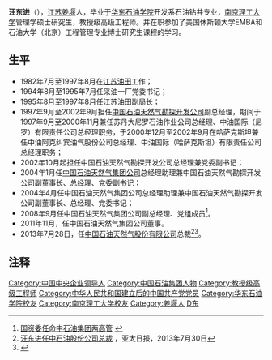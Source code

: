 '''汪东进'''（{{bd|1962年|7月|catIdx=Wang,汪}}），[[江苏|江苏]][[姜堰|姜堰]]人，毕业于[[华东石油学院|华东石油学院]]开发系石油钻井专业，[[南京理工大学|南京理工大学]]管理学硕士研究生，教授级高级工程师。并在职参加了美国休斯顿大学EMBA和石油大学（北京）工程管理专业博士研究生课程的学习。

== 生平 ==

* 1982年7月至1997年8月在[[江苏油田|江苏油田]]工作；
* 1994年8月至1995年7月任采油一厂党委书记；
* 1995年8月至1997年8月任江苏油田副局长；
* 1997年9月至2002年9月担任[[中国石油天然气勘探开发公司|中国石油天然气勘探开发公司]]副总经理，期间于1997年9月至2000年11月兼任苏丹大尼罗石油作业公司总经理、中油国际（尼罗）有限责任公司总经理职务，于2000年12月至2002年9月在哈萨克斯坦兼任中油阿克纠宾油气股份公司总经理、中油国际（哈萨克斯坦）有限责任公司总经理职务；
* 2002年10月起担任中国石油天然气勘探开发公司总经理兼党委副书记；
* 2004年1月任[[中国石油天然气集团公司|中国石油天然气集团公司]]总经理助理兼中国石油天然气勘探开发公司副董事长、总经理、党委副书记；
* 2004年4月任中国石油天然气集团公司总经理助理兼中国石油天然气勘探开发公司副董事长、总经理、党委书记；
* 2008年9月任中国石油天然气集团公司副总经理、党组成员<ref>[http://www.cnstock.com/paper_new/html/2008-10/08/content_65513376.htm 国资委任命中石油集团两高管] {{webarchive|url=https://web.archive.org/web/20081012054826/http://www.cnstock.com/paper_new/html/2008-10/08/content_65513376.htm |date=2008-10-12 }}</ref>。
* 2011年11月，任中国石油天然气集团公司董事。
* 2013年7月28日，任[[中国石油天然气股份有限公司|中国石油天然气股份有限公司]]总裁<ref>[http://www.apdnews.com/news/30784.html 汪东进任中石油股份公司总裁] {{webarchive|url=https://web.archive.org/web/20160304214159/http://www.apdnews.com/news/30784.html |date=2016-03-04 }}，亚太日报，2013年7月30日</ref><ref>{{Cite web |url=http://news.ifeng.com/mainland/renshi/detail_2013_07/29/28009386_0.shtml |title=汪东进接任中国石油总裁 |access-date=2013-07-28 |archive-date=2013-08-01 |archive-url=https://web.archive.org/web/20130801222447/http://news.ifeng.com/mainland/renshi/detail_2013_07/29/28009386_0.shtml |dead-url=no }}</ref>。

== 注释 ==
{{Reflist|25em}}

{{DEFAULTSORT:W}}
[[Category:中国中央企业领导人|Category:中国中央企业领导人]]
[[Category:中国石油集团人物|Category:中国石油集团人物]]
[[Category:教授级高级工程师|Category:教授级高级工程师]]
[[Category:中华人民共和国建立后的中国共产党党员|Category:中华人民共和国建立后的中国共产党党员]]
[[Category:华东石油学院校友|Category:华东石油学院校友]]
[[Category:南京理工大学校友|Category:南京理工大学校友]]
[[Category:姜堰人|Category:姜堰人]]
[[Category:汪姓|D东]]